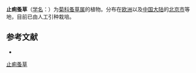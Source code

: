{{Speciesbox
| name = 止痢蚤草
| status = 
| status_system = 
| image = Pulicaria dysenterica compressed.JPG
| genus = Pulicaria
| species = dysenterica
| authority = (L.) Gaertn.
}}

'''止痢蚤草'''（[[学名|学名]]：{{lang|la|''Pulicaria dysenterica''}}）为[[菊科|菊科]][[蚤草属|蚤草属]]的植物。分布在[[欧洲|欧洲]]以及[[中国大陆|中国大陆]]的[[北京市|北京市]]等地，目前已由人工引种栽培。

== 参考文献 ==
<div class="references-small">
* {{cite web| url =http://www.bioinfo.cn/db05/KmzwSpecies.php?action=view&id=5210| title =止痢蚤草| work =《中国高等植物数据库全库》| publisher =中国科学院微生物研究所| author =昆明植物研究所| accessdate =2009-02-25| deadurl =yes| archiveurl =https://web.archive.org/web/20160305032522/http://www.bioinfo.cn/db05/KmzwSpecies.php?action=view&id=5210| archivedate =2016-03-05}}
</div>
{{Taxonbar|from=Q743794}}

[[Category:蚤草属|止痢蚤草]]


{{植物小作品}}